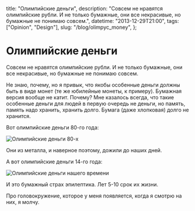   title: "Олимпийские деньги",
  description:
    "Совсем не нравятся олимпийские рубли. И не только бумажные, они все некрасивые, но бумажные не понимаю совсем.",
  datetime: "2013-12-29T21:00",
  tags: ["Opinion", "Design"],
  slug: "/blog/olimpyc_money",
};

# Олимпийские деньги

Совсем не нравятся олимпийские рубли. И не только бумажные, они все некрасивые, но бумажные не понимаю совсем.

Не знаю, почему, но я привык, что якобы особенные деньги должны быть в виде монет (те же юбилейные монеты, к примеру). Бумажная версия вообще не катит. Почему? Мне казалось всегда, что такие особенные деньги для людей в первую очередь не деньги, но память, память надо хранить, хранить долго. Бумага (даже хлопковая) долго не хранится.

Вот олимпийские деньги 80-го года:

![Олимпийские деньги 80-х](/img/notes/olimp_money1.jpg)

Они из металла, и наверное поэтому, дожили до наших дней.

А вот олимпийские деньги 14-го года:

![Олимпийские деньги нашего времени](/img/notes/olimp_money2.jpg)

И это бумажный страх эпилептика. Лет 5-10 срок их жизни.

Про головокружение, которое у меня появляется, когда я смотрю на них, я молчу.
